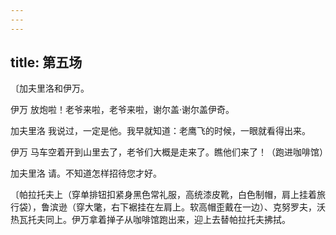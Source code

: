 ```yaml
---
---
---
```

title: 第五场
---




〔加夫里洛和伊万。





伊万 放炮啦！老爷来啦，老爷来啦，谢尔盖·谢尔盖伊奇。

加夫里洛 我说过，一定是他。我早就知道：老鹰飞的时候，一眼就看得出来。

伊万 马车空着开到山里去了，老爷们大概是走来了。瞧他们来了！（跑进咖啡馆）

加夫里洛 请。不知道怎样招待您才好。

〔帕拉托夫上（穿单排钮扣紧身黑色常礼服，高统漆皮靴，白色制帽，肩上挂着旅行袋），鲁滨逊（穿大氅，右下裾挂在左肩上。软高帽歪戴在一边）、克努罗夫，沃热瓦托夫同上。伊万拿着掸子从咖啡馆跑出来，迎上去替帕拉托夫拂拭。